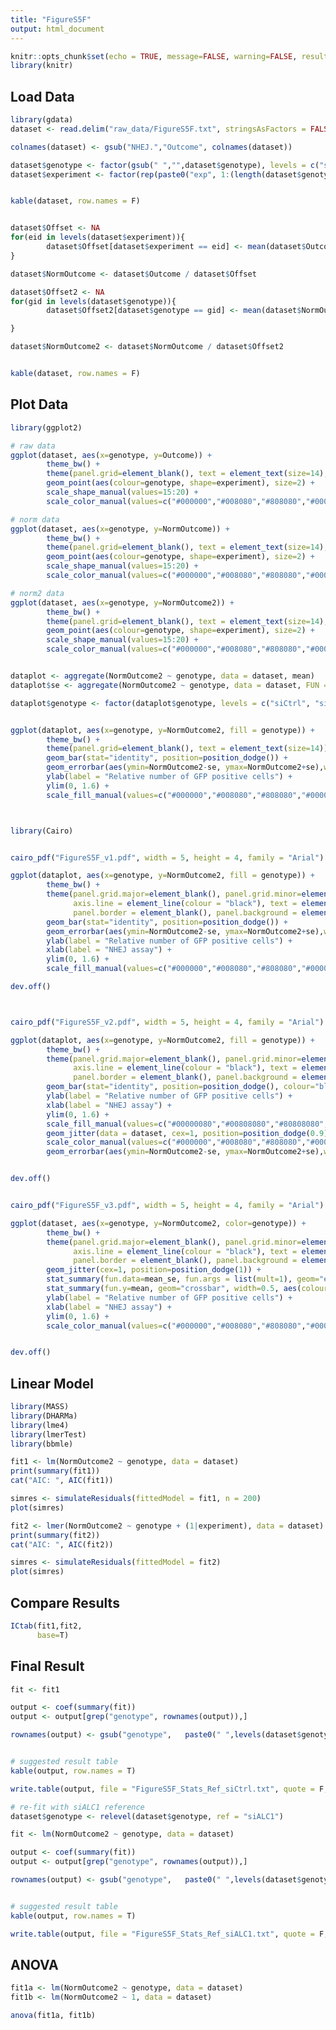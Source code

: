 ```yaml
---
title: "FigureS5F"
output: html_document
---
```



<style>
pre {
  overflow-x: auto;
}
pre code {
  word-wrap: normal;
  white-space: pre;
}
.table{
  width:auto;
  font-size: 10px;
}
</style>

```r
knitr::opts_chunk$set(echo = TRUE, message=FALSE, warning=FALSE, results=TRUE, fig.align='center', fig.height=5, fig.width=8)
library(knitr)
```


## Load Data


```r
library(gdata)
dataset <- read.delim("raw_data/FigureS5F.txt", stringsAsFactors = FALSE)

colnames(dataset) <- gsub("NHEJ.","Outcome", colnames(dataset))

dataset$genotype <- factor(gsub(" ","",dataset$genotype), levels = c("siCtrl", "siBRCA1", "siKu70", "siALC1"))
dataset$experiment <- factor(rep(paste0("exp", 1:(length(dataset$genotype)/length(levels(dataset$genotype)))), each= length(levels(dataset$genotype))))


kable(dataset, row.names = F)


dataset$Offset <- NA
for(eid in levels(dataset$experiment)){
        dataset$Offset[dataset$experiment == eid] <- mean(dataset$Outcome[dataset$experiment == eid])
}

dataset$NormOutcome <- dataset$Outcome / dataset$Offset

dataset$Offset2 <- NA
for(gid in levels(dataset$genotype)){
        dataset$Offset2[dataset$genotype == gid] <- mean(dataset$NormOutcome[dataset$genotype == "siCtrl"])

}

dataset$NormOutcome2 <- dataset$NormOutcome / dataset$Offset2


kable(dataset, row.names = F)
```


## Plot Data


```r
library(ggplot2)

# raw data
ggplot(dataset, aes(x=genotype, y=Outcome)) + 
        theme_bw() +
        theme(panel.grid=element_blank(), text = element_text(size=14), axis.text.x = element_text(angle = 90, hjust = 1)) +
        geom_point(aes(colour=genotype, shape=experiment), size=2) +        
        scale_shape_manual(values=15:20) +
        scale_color_manual(values=c("#000000","#008080","#808080","#000080"))

# norm data
ggplot(dataset, aes(x=genotype, y=NormOutcome)) + 
        theme_bw() +
        theme(panel.grid=element_blank(), text = element_text(size=14), axis.text.x = element_text(angle = 90, hjust = 1)) +
        geom_point(aes(colour=genotype, shape=experiment), size=2) +        
        scale_shape_manual(values=15:20) +
        scale_color_manual(values=c("#000000","#008080","#808080","#000080"))

# norm2 data
ggplot(dataset, aes(x=genotype, y=NormOutcome2)) + 
        theme_bw() +
        theme(panel.grid=element_blank(), text = element_text(size=14), axis.text.x = element_text(angle = 90, hjust = 1)) +
        geom_point(aes(colour=genotype, shape=experiment), size=2) +        
        scale_shape_manual(values=15:20) +
        scale_color_manual(values=c("#000000","#008080","#808080","#000080"))


dataplot <- aggregate(NormOutcome2 ~ genotype, data = dataset, mean)
dataplot$se <- aggregate(NormOutcome2 ~ genotype, data = dataset, FUN = function(x){ sd(x)/sqrt(length(x))})$NormOutcome2

dataplot$genotype <- factor(dataplot$genotype, levels = c("siCtrl", "siBRCA1", "siKu70", "siALC1"))


ggplot(dataplot, aes(x=genotype, y=NormOutcome2, fill = genotype)) + 
        theme_bw() +
        theme(panel.grid=element_blank(), text = element_text(size=14)) +
        geom_bar(stat="identity", position=position_dodge()) +
        geom_errorbar(aes(ymin=NormOutcome2-se, ymax=NormOutcome2+se),width=.2, position=position_dodge(.9)) +
        ylab(label = "Relative number of GFP positive cells") +
        ylim(0, 1.6) +
        scale_fill_manual(values=c("#000000","#008080","#808080","#000080"))



library(Cairo)


cairo_pdf("FigureS5F_v1.pdf", width = 5, height = 4, family = "Arial")

ggplot(dataplot, aes(x=genotype, y=NormOutcome2, fill = genotype)) + 
        theme_bw() +
        theme(panel.grid.major=element_blank(), panel.grid.minor=element_blank(), 
              axis.line = element_line(colour = "black"), text = element_text(size=14),
              panel.border = element_blank(), panel.background = element_blank()) +
        geom_bar(stat="identity", position=position_dodge()) +
        geom_errorbar(aes(ymin=NormOutcome2-se, ymax=NormOutcome2+se),width=.2, position=position_dodge(.9)) +
        ylab(label = "Relative number of GFP positive cells") +
        xlab(label = "NHEJ assay") +
        ylim(0, 1.6) +
        scale_fill_manual(values=c("#000000","#008080","#808080","#000080"))

dev.off()



cairo_pdf("FigureS5F_v2.pdf", width = 5, height = 4, family = "Arial")

ggplot(dataplot, aes(x=genotype, y=NormOutcome2, fill = genotype)) + 
        theme_bw() +
        theme(panel.grid.major=element_blank(), panel.grid.minor=element_blank(), 
              axis.line = element_line(colour = "black"), text = element_text(size=14),
              panel.border = element_blank(), panel.background = element_blank()) +
        geom_bar(stat="identity", position=position_dodge(), colour="black") +
        ylab(label = "Relative number of GFP positive cells") +
        xlab(label = "NHEJ assay") +
        ylim(0, 1.6) +
        scale_fill_manual(values=c("#00000080","#00808080","#80808080","#00008080")) +
        geom_jitter(data = dataset, cex=1, position=position_dodge(0.9),  aes(colour=genotype)) +
        scale_color_manual(values=c("#000000","#008080","#808080","#000080")) +
        geom_errorbar(aes(ymin=NormOutcome2-se, ymax=NormOutcome2+se),width=.2, position=position_dodge(.9))


dev.off()


cairo_pdf("FigureS5F_v3.pdf", width = 5, height = 4, family = "Arial")

ggplot(dataset, aes(x=genotype, y=NormOutcome2, color=genotype)) + 
        theme_bw() +
        theme(panel.grid.major=element_blank(), panel.grid.minor=element_blank(), 
              axis.line = element_line(colour = "black"), text = element_text(size=14),
              panel.border = element_blank(), panel.background = element_blank()) +
        geom_jitter(cex=1, position=position_dodge(1)) + 
        stat_summary(fun.data=mean_se, fun.args = list(mult=1), geom="errorbar", width=0.25, aes(colour=genotype), position=position_dodge(1)) +
        stat_summary(fun.y=mean, geom="crossbar", width=0.5, aes(colour=genotype), position=position_dodge(1)) +
        ylab(label = "Relative number of GFP positive cells") +
        xlab(label = "NHEJ assay") +
        ylim(0, 1.6) +
        scale_color_manual(values=c("#000000","#008080","#808080","#000080"))


dev.off()

```



## Linear Model


```r
library(MASS)
library(DHARMa)
library(lme4)
library(lmerTest)
library(bbmle)
```


```r
fit1 <- lm(NormOutcome2 ~ genotype, data = dataset)
print(summary(fit1))
cat("AIC: ", AIC(fit1))

simres <- simulateResiduals(fittedModel = fit1, n = 200)
plot(simres)
```

```r
fit2 <- lmer(NormOutcome2 ~ genotype + (1|experiment), data = dataset)
print(summary(fit2))
cat("AIC: ", AIC(fit2))

simres <- simulateResiduals(fittedModel = fit2)
plot(simres)
```


## Compare Results


```r
ICtab(fit1,fit2,
      base=T)
```

## Final Result

```r
fit <- fit1

output <- coef(summary(fit))
output <- output[grep("genotype", rownames(output)),]

rownames(output) <- gsub("genotype",   paste0(" ",levels(dataset$genotype)[1], " vs. "), rownames(output))


# suggested result table
kable(output, row.names = T)

write.table(output, file = "FigureS5F_Stats_Ref_siCtrl.txt", quote = F, sep = "\t", row.names = T, col.names = NA)
```

```r
# re-fit with siALC1 reference
dataset$genotype <- relevel(dataset$genotype, ref = "siALC1")

fit <- lm(NormOutcome2 ~ genotype, data = dataset)

output <- coef(summary(fit))
output <- output[grep("genotype", rownames(output)),]

rownames(output) <- gsub("genotype",   paste0(" ",levels(dataset$genotype)[1], " vs. "), rownames(output))


# suggested result table
kable(output, row.names = T)

write.table(output, file = "FigureS5F_Stats_Ref_siALC1.txt", quote = F, sep = "\t", row.names = T, col.names = NA)
```



## ANOVA


```r
fit1a <- lm(NormOutcome2 ~ genotype, data = dataset)
fit1b <- lm(NormOutcome2 ~ 1, data = dataset)

anova(fit1a, fit1b)

```

